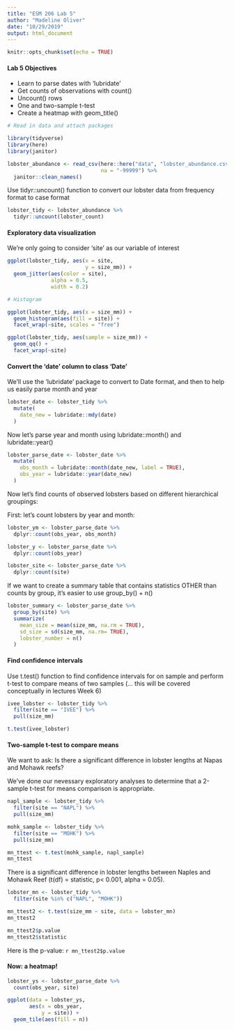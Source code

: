 ```yaml
---
title: "ESM 206 Lab 5"
author: "Madeline Oliver"
date: "10/29/2019"
output: html_document
---
```


```r
knitr::opts_chunk$set(echo = TRUE)
```

#### Lab 5 Objectives

- Learn to parse dates with 'lubridate'
- Get counts of observations with count()
- Uncount() rows
- One and two-sample t-test
- Create a heatmap with geom_title()


```r
# Read in data and attach packages

library(tidyverse)
library(here)
library(janitor)

lobster_abundance <- read_csv(here::here("data", "lobster_abundance.csv"),
                              na = "-99999") %>%
  janitor::clean_names()


```

Use tidyr::uncount() function to convert our lobster data from frequency format to case format

```r

lobster_tidy <- lobster_abundance %>%
  tidyr::uncount(lobster_count)

```

#### Exploratory data visualization

We're only going to consider 'site' as our variable of interest

```r

ggplot(lobster_tidy, aes(x = site, 
                         y = size_mm)) +
  geom_jitter(aes(color = site),
              alpha = 0.5,
              width = 0.2)

# Histogram

ggplot(lobster_tidy, aes(x = size_mm)) +
  geom_histogram(aes(fill = site)) +
  facet_wrap(~site, scales = "free")

ggplot(lobster_tidy, aes(sample = size_mm)) + 
  geom_qq() +
  facet_wrap(~site)

```


#### Convert the 'date' column to class 'Date'

We'll use the 'lubridate' package to convert to Date format, and then to help us easily parse month and year

```r

lobster_date <- lobster_tidy %>%
  mutate(
    date_new = lubridate::mdy(date)
  )

```

Now let's parse year and month using lubridate::month() and lubridate::year()

```r

lobster_parse_date <- lobster_date %>%
  mutate(
    obs_month = lubridate::month(date_new, label = TRUE),
    obs_year = lubridate::year(date_new)
  )

```

Now let's find counts of observed lobsters based on different hierarchical groupings:

First: let's count lobsters by year and month:

```r
lobster_ym <- lobster_parse_date %>%
  dplyr::count(obs_year, obs_month)

lobster_y <- lobster_parse_date %>%
  dplyr::count(obs_year)

lobster_site <- lobster_parse_date %>%
  dplyr::count(site)

```

If we want to create a summary table that contains statistics OTHER than counts by group, it's easier to use group_by() + n()

```r

lobster_summary <- lobster_parse_date %>%
  group_by(site) %>%
  summarize(
    mean_size = mean(size_mm, na.rm = TRUE),
    sd_size = sd(size_mm, na.rm= TRUE),
    lobster_number = n()
  )

```

#### Find confidence intervals

Use t.test() function to find confidence intervals for on sample and perform t-test to compare means of two samples (... this will be covered conceptually in lectures Week 6)

```r

ivee_lobster <- lobster_tidy %>%
  filter(site == "IVEE") %>%
  pull(size_mm)

t.test(ivee_lobster)

```

#### Two-sample t-test to compare means

We want to ask: Is there a significant difference in lobster lengths at Napas and Mohawk reefs?

We've done our nevessary exploratory analyses to determine that a 2-sample t-test for means comparison is appropriate.

```r

napl_sample <- lobster_tidy %>%
  filter(site == "NAPL") %>%
  pull(size_mm)

mohk_sample <- lobster_tidy %>%
  filter(site == "MOHK") %>%
  pull(size_mm)

mn_ttest <- t.test(mohk_sample, napl_sample)
mn_ttest

```

There is a significant difference in lobster lengths between Naples and Mohawk Reef (t(df) = statistic, p< 0.001, alpha = 0.05).

```r
lobster_mn <- lobster_tidy %>%
  filter(site %in% c("NAPL", "MOHK"))

mn_ttest2 <- t.test(size_mm ~ site, data = lobster_mn)
mn_ttest2

mn_ttest2$p.value
mn_ttest2$statistic

```

Here is the p-value: `r mn_ttest2$p.value`

#### Now: a heatmap!

```r
lobster_ys <- lobster_parse_date %>%
  count(obs_year, site)

ggplot(data = lobster_ys, 
       aes(x = obs_year,
           y = site)) +
  geom_tile(aes(fill = n))

```





